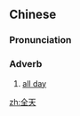 ==Chinese==
{{zh-forms}}

===Pronunciation===
{{zh-pron
|m=quántiān
|cat=adv
}}

===Adverb===
{{zh-adv}}

# [[all day]]

[[zh:全天]]